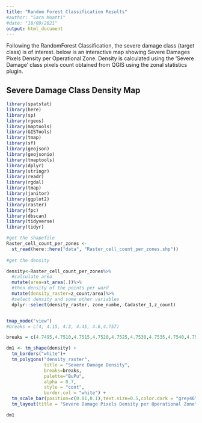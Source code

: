 ---
title: "Random Forest Classification Results"
#author: "Sara Moatti"
#date: "18/09/2021"
output: html_document
---

Following the RandomForest Classification, the severe damage class (target class) is of interest. below is an interactive map showing Severe Damages Pixels Density per Operational Zone. Density is calculated using the 'Severe Damage' class pixels count obtained from QGIS using the zonal statistics plugin. 


## Severe Damage Class Density Map


```{r message=FALSE, warning=FALSE}
library(spatstat)
library(here)
library(sp)
library(rgeos)
library(maptools)
library(GISTools)
library(tmap)
library(sf)
library(geojson)
library(geojsonio)
library(tmaptools)
library(dplyr)
library(stringr)
library(readr)
library(rgdal)
library(tmap)
library(janitor)
library(ggplot2)
library(raster)
library(fpc)
library(dbscan)
library(tidyverse)
library(tidyr)

#get the shapefile
Raster_cell_count_per_zones <-
  st_read(here::here("data", "Raster_cell_count_per_zones.shp"))
 
#get the density

density<-Raster_cell_count_per_zones%>%
  #calculate area
  mutate(area=st_area(.))%>%
  #then density of the points per ward
  mutate(density_raster=z_count/area)%>%
  #select density and some other variables
  dplyr::select(density_raster, zone_numbe, Cadaster_1,z_count)


tmap_mode("view")
#breaks = c(4, 4.15, 4.3, 4.45, 4.6,4.757)

breaks = c(4.7495,4.7510,4.7515,4.7520,4.7525,4.7530,4.7535,4.7540,4.7545,4.7550,4.7555,4.7560,4.7565)

dm1 <- tm_shape(density) +
  tm_borders("white")+
  tm_polygons("density_raster",
              title = "Severe Damage Density",
              breaks=breaks,
              palette="BuPu",
              alpha = 0.7,
              style = "cont",
              border.col = "white") +
  tm_scale_bar(position=c(0.01,0.1),text.size=0.5,color.dark = "grey46")+
  tm_layout(title = "Severe Damage Pixels Density per Operational Zone",title.size = 2,frame=FALSE)

dm1




```
